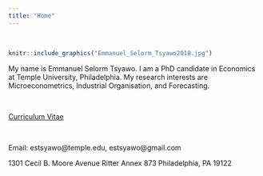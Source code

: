 ```yaml
---
title: "Home"
---
```

<br>

```r
knitr::include_graphics("Emmanuel_Selorm_Tsyawo2018.jpg")
``` 

My name is Emmanuel Selorm Tsyawo. I am a PhD candidate in Economics at Temple University, Philadelphia. My research interests are Microeconometrics, Industrial Organisation, and Forecasting. 

<br>

<a href="CV.pdf#" class="download" title="Download CV as PDF">Curriculum Vitae</a>			

<br>

Email: estsyawo@temple.edu, estsyawo@gmail.com

1301 Cecil B. Moore Avenue Ritter Annex 873 Philadelphia, PA 19122

